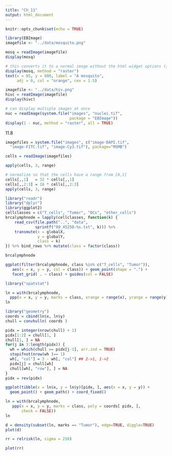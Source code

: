 ```yaml
---
title: "Ch_11"
output: html_document
---
```


```r
knitr::opts_chunk$set(echo = TRUE)
```

```r
library(EBImage)
imagefile <- "../data/mosquito.png"

mosq = readImage(imagefile)
display(mosq)

# this converts it to a normal image without the html widget options (zoom in/out)
display(mosq, method = "raster") 
text(x = 85, y = 800, label = "A mosquito",
     adj = 0, col = "orange", cex = 1.5)

imagefile <- "../data/hiv.png"
hivc = readImage(imagefile)
display(hivc)

# can display multiple images at once
nuc = readImage(system.file("images", "nuclei.tif",
                            package = "EBImage"))
display(1 - nuc, method = "raster", all = TRUE)
```
11.8
```r
imagefiles = system.file("images", c("image-DAPI.tif",
  "image-FITC.tif", "image-Cy3.tif"), package="MSMB")

cells = readImage(imagefiles)

apply(cells, 3, range)

# normalize so that the cells have a range from [0,1]
cells[,,1]   = 32 * cells[,,1]
cells[,,2:3] = 16 * cells[,,2:3]
apply(cells, 3, range)
```

```r
library("readr")
library("dplyr")
library(ggplot2)
cellclasses = c("T_cells", "Tumor", "DCs", "other_cells")
brcalymphnode = lapply(cellclasses, function(k) {
    read_csv(file.path("..", "data",
             sprintf("99_4525D-%s.txt", k))) %>%
    transmute(x = globalX,
              y = globalY,
              class = k)
}) %>% bind_rows %>% mutate(class = factor(class))

brcalymphnode

ggplot(filter(brcalymphnode, class %in% c("T_cells", "Tumor")),
   aes(x = x, y = y, col = class)) + geom_point(shape = ".") +
   facet_grid( . ~ class) + guides(col = FALSE)
```

```r
library("spatstat")

ln = with(brcalymphnode,
  ppp(x = x, y = y, marks = class, xrange = range(x), yrange = range(y)))
ln

library("geometry")
coords = cbind(ln$x, ln$y)
chull = convhulln( coords )

pidx = integer(nrow(chull) + 1)
pidx[1:2] = chull[1, ]
chull[1, ] = NA
for(j in 3:length(pidx)) {
  wh = which(chull == pidx[j-1], arr.ind = TRUE)
  stopifnot(nrow(wh )== 1)
  wh[, "col"] = 3 - wh[, "col"] ## 2->1, 1->2
  pidx[j] = chull[wh]
  chull[wh[, "row"], ] = NA
}
pidx = rev(pidx)

ggplot(tibble(x = ln$x, y = ln$y)[pidx, ], aes(x = x, y = y)) +
  geom_point() + geom_path() + coord_fixed()

ln = with(brcalymphnode,
   ppp(x = x, y = y, marks = class, poly = coords[ pidx, ],
       check = FALSE))
ln

d = density(subset(ln, marks == "Tumor"), edge=TRUE, diggle=TRUE)
plot(d)

rr = relrisk(ln, sigma = 250)

plot(rr)
```

